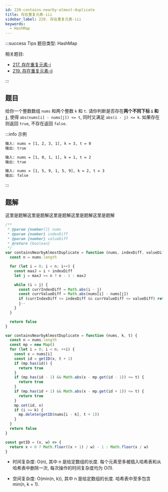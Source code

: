 ```yaml
---
id: 220-contains-nearby-almost-duplicate
title: 存在重复元素-iii
sidebar_label: 220. 存在重复元素-iii
keywords:
  - HashMap
---
```


:::success Tips
题目类型: HashMap

相关题目:

- [217. 存在重复元素-i](/leetcode/easy/217-contains-duplicate)
- [219. 存在重复元素-ii](/leetcode/easy/219-contains-nearby-duplicate)

:::

## 题目

给你一个整数数组 `nums` 和两个整数 `k` 和 `t`. 请你判断是否存在**两个不同下标 `i` 和 `j`**, 使得 `abs(nums[i] - nums[j]) <= t`, 同时又满足 `abs(i - j) <= k`. 如果存在则返回 `true`, 不存在返回 `false`.

:::info 示例

```bash
输入: nums = [1, 2, 3, 1], k = 3, t = 0
输出: true
```

```bash
输入: nums = [1, 0, 1, 1], k = 1, t = 2
输出: true
```

```bash
输入: nums = [1, 5, 9, 1, 5, 9], k = 2, t = 3
输出: false
```

:::

## 题解

这里是题解这里是题解这里是题解这里是题解这里是题解


<Tabs>
  <TabItem value="JavaScript - 朴素滑动窗口" label="JavaScript - 朴素滑动窗口" default>

```ts
/**
 * @param {number[]} nums
 * @param {number} indexDiff
 * @param {number} valueDiff
 * @return {boolean}
 */
var containsNearbyAlmostDuplicate = function (nums, indexDiff, valueDiff) {
  const n = nums.length

  for (let i = 0; i < n; i++) {
    const maxJ = i + indexDiff
    let j = maxJ >= n ? n - 1 : maxJ

    while (i < j) {
      const currIndexDiff = Math.abs(i - j)
      const currValueDiff = Math.abs(nums[i] - nums[j])
      if (currIndexDiff <= indexDiff && currValueDiff <= valueDiff) return true
      j--
    }
  }

  return false
}
```

</TabItem>
<TabItem value="JavaScript - 桶排序" label="JavaScript - 桶排序">

```ts
var containsNearbyAlmostDuplicate = function (nums, k, t) {
  const n = nums.length
  const mp = new Map()
  for (let i = 0; i < n; ++i) {
    const x = nums[i]
    const id = getID(x, t + 1)
    if (mp.has(id)) {
      return true
    }
    if (mp.has(id - 1) && Math.abs(x - mp.get(id - 1)) <= t) {
      return true
    }
    if (mp.has(id + 1) && Math.abs(x - mp.get(id + 1)) <= t) {
      return true
    }
    mp.set(id, x)
    if (i >= k) {
      mp.delete(getID(nums[i - k], t + 1))
    }
  }
  return false
}

const getID = (x, w) => {
  return x < 0 ? Math.floor((x + 1) / w) - 1 : Math.floor(x / w)
}
```

- 时间复杂度: O(n), 其中 n 是给定数组的长度. 每个元素至多被插入哈希表和从哈希表中删除一次, 每次操作的时间复杂度均为 O(1).

- 空间复杂度: O(min(n, k)), 其中 n 是给定数组的长度. 哈希表中至多包含 min(n, k + 1).

</TabItem>
</Tabs>
